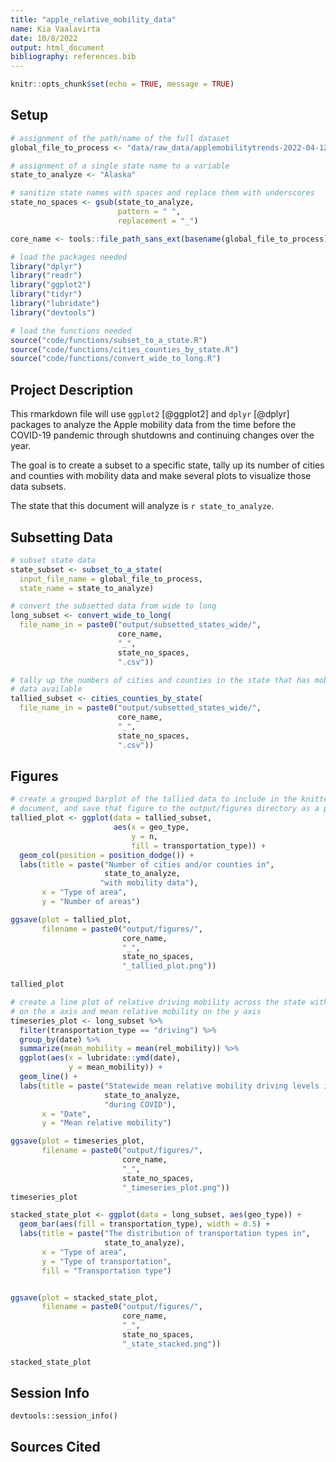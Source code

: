 ```yaml
---
title: "apple_relative_mobility_data"
name: Kia Vaalavirta
date: 10/8/2022
output: html_document
bibliography: references.bib
---
```


```r
knitr::opts_chunk$set(echo = TRUE, message = TRUE)
```

## Setup


```r
# assignment of the path/name of the full dataset
global_file_to_process <- "data/raw_data/applemobilitytrends-2022-04-12.csv"

# assignment of a single state name to a variable
state_to_analyze <- "Alaska"

# sanitize state names with spaces and replace them with underscores
state_no_spaces <- gsub(state_to_analyze,
                        pattern = " ",
                        replacement = "_")

core_name <- tools::file_path_sans_ext(basename(global_file_to_process))
```


```r
# load the packages needed
library("dplyr")
library("readr")
library("ggplot2")
library("tidyr")
library("lubridate")
library("devtools")

# load the functions needed
source("code/functions/subset_to_a_state.R")
source("code/functions/cities_counties_by_state.R")
source("code/functions/convert_wide_to_long.R")
```

## Project Description

This rmarkdown file will use `ggplot2` [@ggplot2] and `dplyr` [@dplyr] packages to analyze the Apple mobility data from the time before the COVID-19 pandemic through shutdowns and continuing changes over the year.

The goal is to create a subset to a specific state, tally up its number of cities and counties with mobility data and make several plots to visualize those data subsets.

The state that this document will analyze is `r state_to_analyze`.

## Subsetting Data 

```r
# subset state data
state_subset <- subset_to_a_state(
  input_file_name = global_file_to_process,
  state_name = state_to_analyze)
```

```r
# convert the subsetted data from wide to long
long_subset <- convert_wide_to_long(
  file_name_in = paste0("output/subsetted_states_wide/",
                        core_name,
                        "_",
                        state_no_spaces,
                        ".csv"))
```

```r
# tally up the numbers of cities and counties in the state that has mobility
# data available
tallied_subset <- cities_counties_by_state(
  file_name_in = paste0("output/subsetted_states_wide/",
                        core_name,
                        "_",
                        state_no_spaces,
                        ".csv"))
```

## Figures

```r
# create a grouped barplot of the tallied data to include in the knitted
# document, and save that figure to the output/figures directory as a png
tallied_plot <- ggplot(data = tallied_subset,
                       aes(x = geo_type,
                           y = n,
                           fill = transportation_type)) +
  geom_col(position = position_dodge()) +
  labs(title = paste("Number of cities and/or counties in",
                     state_to_analyze,
                    "with mobility data"),
       x = "Type of area",
       y = "Number of areas")

ggsave(plot = tallied_plot,
       filename = paste0("output/figures/",
                         core_name,
                         "_",
                         state_no_spaces,
                         "_tallied_plot.png"))

tallied_plot
```


```r
# create a line plot of relative driving mobility across the state with date
# on the x axis and mean relative mobility on the y axis
timeseries_plot <- long_subset %>%
  filter(transportation_type == "driving") %>%
  group_by(date) %>%
  summarize(mean_mobility = mean(rel_mobility)) %>%
  ggplot(aes(x = lubridate::ymd(date),
             y = mean_mobility)) +
  geom_line() +
  labs(title = paste("Statewide mean relative mobility driving levels in",
                     state_to_analyze,
                     "during COVID"),
       x = "Date",
       y = "Mean relative mobility")

ggsave(plot = timeseries_plot,
       filename = paste0("output/figures/",
                         core_name,
                         "_",
                         state_no_spaces,
                         "_timeseries_plot.png"))
timeseries_plot
```

```r
stacked_state_plot <- ggplot(data = long_subset, aes(geo_type)) +
  geom_bar(aes(fill = transportation_type), width = 0.5) +
  labs(title = paste("The distribution of transportation types in",
                     state_to_analyze),
       x = "Type of area",
       y = "Type of transportation",
       fill = "Transportation type")


ggsave(plot = stacked_state_plot,
       filename = paste0("output/figures/",
                         core_name,
                         "_",
                         state_no_spaces,
                         "_state_stacked.png"))

stacked_state_plot
```

## Session Info

```report-software-versions
devtools::session_info()
```

## Sources Cited




